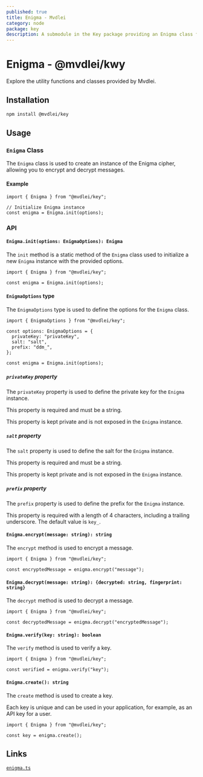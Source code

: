 ```yaml
---
published: true
title: Enigma - Mvdlei
category: node
package: key
description: A submodule in the Key package providing an Enigma class for encryption and decryption.
---
```


# Enigma - @mvdlei/kwy

Explore the utility functions and classes provided by Mvdlei.

## Installation

```bash
npm install @mvdlei/key
```

## Usage

### `Enigma` Class

The `Enigma` class is used to create an instance of the Enigma cipher, allowing you to encrypt and decrypt messages.

#### Example

```tsx
import { Enigma } from "@mvdlei/key";

// Initialize Enigma instance
const enigma = Enigma.init(options);
```

### API

#### `Enigma.init(options: EnigmaOptions): Enigma`

The `init` method is a static method of the `Enigma` class used to initialize a new `Enigma` instance with the provided options.

```tsx
import { Enigma } from "@mvdlei/key";

const enigma = Enigma.init(options);
```

#### `EnigmaOptions` type

The `EnigmaOptions` type is used to define the options for the `Enigma` class.

```tsx
import { EnigmaOptions } from "@mvdlei/key";

const options: EnigmaOptions = {
  privateKey: "privateKey",
  salt: "salt",
  prefix: "ddm_",
};

const enigma = Enigma.init(options);
```

##### `privateKey` property

The `privateKey` property is used to define the private key for the `Enigma` instance.

This property is required and must be a string.

This property is kept private and is not exposed in the `Enigma` instance.

##### `salt` property

The `salt` property is used to define the salt for the `Enigma` instance.

This property is required and must be a string.

This property is kept private and is not exposed in the `Enigma` instance.

##### `prefix` property

The `prefix` property is used to define the prefix for the `Enigma` instance.

This property is required with a length of 4 characters, including a trailing underscore. The default value is `key_`.

#### `Enigma.encrypt(message: string): string`

The `encrypt` method is used to encrypt a message.

```tsx
import { Enigma } from "@mvdlei/key";

const encryptedMessage = enigma.encrypt("message");
```

#### `Enigma.decrypt(message: string): {decrypted: string, fingerprint: string}`

The `decrypt` method is used to decrypt a message.

```tsx
import { Enigma } from "@mvdlei/key";

const decryptedMessage = enigma.decrypt("encryptedMessage");
```

#### `Enigma.verify(key: string): boolean`

The `verify` method is used to verify a key.

```tsx
import { Enigma } from "@mvdlei/key";

const verified = enigma.verify("key");
```

#### `Enigma.create(): string`

The `create` method is used to create a key.

Each key is unique and can be used in your application, for example, as an API key for a user.

```tsx
import { Enigma } from "@mvdlei/key";

const key = enigma.create();
```

## Links

[`enigma.ts`](https://github.com/m10rten/suite/tree/main/packages/key/src/enigma.ts)
